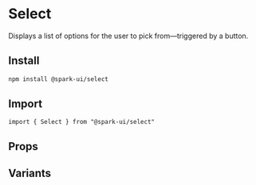 


<Meta of={stories} />

# Select

Displays a list of options for the user to pick from—triggered by a button.

## Install

```sh
npm install @spark-ui/select
```

## Import

```tsx
import { Select } from "@spark-ui/select"
```

## Props

<ArgTypes of={Select} />

## Variants
<Canvas of={stories.Default} />
